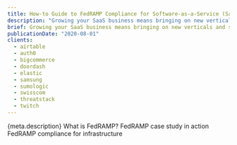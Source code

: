 ```yaml
---
title: How-to Guide to FedRAMP Compliance for Software-as-a-Service (SaaS) Providers
description: "Growing your SaaS business means bringing on new verticals and selling more to existing customers. The bigger the customers, the higher the stakes. There is often no bigger customer than the federal government, so many SaaS organizations must demonstrate FedRAMP compliance in order to sell into this lucrative vertical. This how-to guide walks you through the logical controls that you must implement in order to pass a FedRAMP audit using the Teleport Access Plane."
brief: Growing your SaaS business means bringing on new verticals and selling more to existing customers...
publicationDate: "2020-08-01"
clients:
  - airtable
  - auth0
  - bigcommerce
  - doordash
  - elastic
  - samsung
  - sumologic
  - swisscom
  - threatstack
  - twitch
---
```



<BookBlock title={meta.title} src="../assets/fedramp.png" formId="1189">
  {meta.description}
</BookBlock>
<PromoPointsBlock
  title="Download the PDF to learn:"
  src="../assets/engineers.svg"
>
  <PromoPointsBlock.Item icon="bolt" fontSize="16px">
    What is FedRAMP?
  </PromoPointsBlock.Item>
  <PromoPointsBlock.Item icon="card">
    FedRAMP case study in action
  </PromoPointsBlock.Item>
  <PromoPointsBlock.Item icon="shieldCheck">
    FedRAMP compliance for infrastructure
  </PromoPointsBlock.Item>
</PromoPointsBlock>
<ClientsList clients={meta.clients} contrasted />

